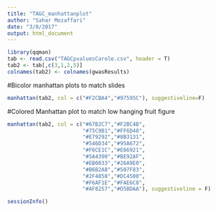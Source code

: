 ```yaml
---
title: "TAGC_manhattanplot"
author: "Sahar Mozaffari"
date: "3/8/2017"
output: html_document
---
```


```r
library(qqman)
tab <- read.csv("TAGCpvaluesCarole.csv", header = T)
tab2 <- tab[,c(3,1,2,5)]
colnames(tab2) <- colnames(gwasResults)


```
#Bicolor manhattan plots to match slides

```r
manhattan(tab2, col = c("#F2CBA4","#97595C"), suggestiveline=F)
```

#Colored Manhattan plot to match low hanging fruit figure

```r
manhattan(tab2, col = c("#67B2C7","#F2BC4B",
                        "#75C9B1","#FF6D48",
                        "#E79292","#8B3131",
                        "#546D34","#95A672",
                        "#F6CE1C","#E66921",
                        "#5A4390","#BE92AF",
                        "#EB0033","#26A9E0",
                        "#B6B2A8","#507F83",
                        "#2F4858","#DC4500",
                        "#F6AF1E","#FAE6C8",
                        "#AF8257","#D5BDAA"), suggestiveline = F)
```

```r

sessionInfo()
```

